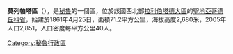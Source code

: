 '''莫列帕塔區'''（{{lang-es|Distrito de Mollepata}}），是[[秘魯|秘魯]]的一個區，位於該國西北部[[拉利伯塔德大區|拉利伯塔德大區]]的[[聖地亞哥德丘科省|聖地亞哥德丘科省]]，始建於1861年4月25日，面積71.2平方公里，海拔高度2,680米，2005年人口2,851，人口密度每平方公里40人。

{{Peru-geo-stub}}
[[Category:秘魯行政區|Category:秘魯行政區]]
